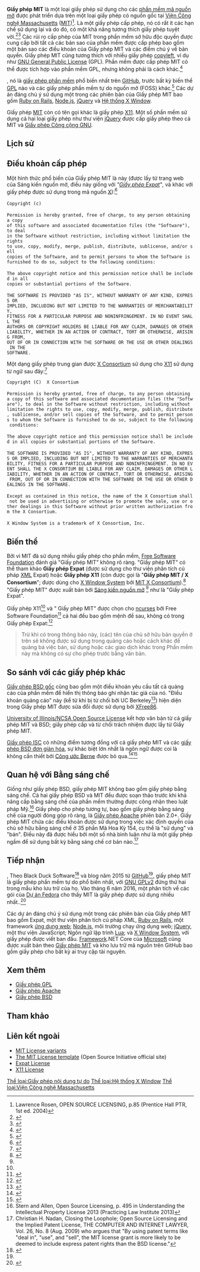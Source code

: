 {{Infobox software license
| name = MIT License
| image=[[Tập tin:MIT logo.svg|200px|MIT logo]]
| author = <!-- An author is always a person. Something more clever than "Massachusetts Institute of Technology", please! -->
| version =
| copyright = [[Viện Công nghệ Massachusetts]](MIT)
| OSI approved = Có<ref name="osi-licenses">{{chú thích web |url=https://opensource.org/licenses/alphabetical |title=Licenses by Name |date=n.d. |website=[[Open Source Initiative]] |access-date =ngày 20 tháng 7 năm 2017 |archive-url=https://web.archive.org/web/20170720141629/https://opensource.org/licenses/alphabetical |url-status=live |archive-date=ngày 20 tháng 7 năm 2017 |quote=...&nbsp;The following licenses have been approved by the OSI.&nbsp;...{{Bulleted list|...|MIT License (MIT)|...}}}}</ref>
| Debian approved = Có<ref name="dfsg-licenses">{{chú thích web |url=https://www.debian.org/legal/licenses/ |title=License information |date=1997–2017 |publication-date=ngày 12 tháng 7 năm 2017 |website=The [[Debian Project]] |publisher=[[Software in the Public Interest]] |access-date =ngày 20 tháng 7 năm 2017 |archive-url=https://web.archive.org/web/20170720142826/https://www.debian.org/legal/licenses/ |url-status=live |archive-date=ngày 20 tháng 7 năm 2017 |quote=...&nbsp;This page presents the opinion of some debian-legal contributors on how certain licenses follow the Debian Free Software Guidelines (DFSG).&nbsp;...&nbsp;Licenses currently found in Debian main include:{{Bulleted list|...|Expat/MIT-style licenses|...}}}}</ref>
| Free Software = Có<ref name="gnu-license-list-expat">{{chú thích web |url=https://www.gnu.org/licenses/license-list.en.html |title=Various Licenses and Comments about Them |date=2014–2017 |publication-date=ngày 4 tháng 4 năm 2017 |website=The [[GNU Project]] |publisher=[[Free Software Foundation]] |at=Expat License |access-date =ngày 20 tháng 7 năm 2017 |archive-url=https://web.archive.org/web/20170720140022/https://www.gnu.org/licenses/license-list.en.html |url-status=live |archive-date=ngày 20 tháng 7 năm 2017 |quote=...&nbsp;This is a lax, permissive non-copyleft free software license, compatible with the GNU GPL. It is sometimes ambiguously referred to as the MIT License.&nbsp;...}}</ref><ref name="gnu-license-list-x11">{{chú thích web |url=https://www.gnu.org/licenses/license-list.en.html |title=Various Licenses and Comments about Them |date=2014–2017 |publication-date=ngày 4 tháng 4 năm 2017 |website=The [[GNU Project]] |publisher=[[Free Software Foundation]] |at=X11 License |access-date =ngày 20 tháng 7 năm 2017 |archive-url=https://web.archive.org/web/20170720140022/https://www.gnu.org/licenses/license-list.en.html |url-status=live |archive-date=ngày 20 tháng 7 năm 2017 |quote=...&nbsp;This is a lax permissive non-copyleft free software license, compatible with the GNU GPL.&nbsp;...&nbsp;This license is sometimes called the MIT license, but that term is misleading, since MIT has used many licenses for software.&nbsp;...}}</ref>
| GPL compatible = Có<ref name="gnu-license-list-expat"/><ref name="gnu-license-list-x11"/>
| copyleft = Không<ref name="gnu-license-list-expat"/><ref name="gnu-license-list-x11"/>
| copyfree = Có<ref>Certified [http://copyfree.org/licenses Copyfree Licenses]</ref>
| linking = Có
}}
'''Giấy phép MIT''' là một loại giấy phép sử dụng cho các [[Phần mềm mã nguồn mở tự do|phần mềm mã nguồn mở]] được phát triển dựa trên một loại giấy phép có nguồn gốc tại [[Viện Công nghệ Massachusetts]] ([[Học viện Công nghệ Massachusetts|MIT]])<ref>Lawrence Rosen, OPEN SOURCE LICENSING, p.85 (Prentice Hall PTR, 1st ed. 2004)</ref>. Là một giấy phép cấp phép, nó có rất ít các hạn chế sử dụng lại và do đó, có một khả năng tương thích giấy phép tuyệt vời.<ref name="opensoucecomp">{{chú thích web|url=http://opensource.com/business/14/1/what-license-should-i-use-open-source-project|quote=Permissive licensing simplifies things One reason the business world, and more and more developers [...], favor permissive licenses is in the simplicity of reuse. The license usually only pertains to the source code that is licensed and makes no attempt to infer any conditions upon any other component, and because of this there is no need to define what constitutes a derived work. I have also never seen a license compatibility chart for permissive licenses; it seems that they are all compatible.|title=Should I use a permissive license? Copyleft? Or something in the middle?|date=ngày 28 tháng 1 năm 2014|access-date =ngày 30 tháng 5 năm 2015|first=Marcus D.|last=Hanwell|publisher=opensource.com}}</ref><ref name="comaptible">{{chú thích web|url=https://joinup.ec.europa.eu/software/page/licence_compatibility_and_interoperability|work=Open-Source Software - Develop, share, and reuse open source software for public administrations|title=Licence Compatibility and Interoperability|publisher=joinup.ec.europa.eu|quote=The licences for distributing free or open source software (FOSS) are divided in two families: permissive and copyleft. Permissive licences (BSD, MIT, X11, Apache, Zope) are generally compatible and interoperable with most other licences, tolerating to merge, combine or improve the covered code and to re-distribute it under many licences (including non-free or 'proprietary').|access-date =ngày 30 tháng 5 năm 2015|url-status=dead|archiveurl=https://web.archive.org/web/20150617130550/https://joinup.ec.europa.eu/software/page/licence_compatibility_and_interoperability|archive-date=ngày 17 tháng 6 năm 2015|df=}}</ref> Các rủi ro cấp phép của MIT trong phần mềm sở hữu độc quyền được cung cấp bởi tất cả các bản sao của phần mềm được cấp phép bao gồm một bản sao các điều khoản của Giấy phép MIT và các điểm chú ý về bản quyền. Giấy phép MIT cũng tương thích với nhiều giấy phép [[copyleft]], ví dụ như [[GNU General Public License]] (GPL). Phần mềm được cấp phép MIT có thể được tích hợp vào phần mềm GPL, nhưng không phải là cách khác.<ref>{{chú thích web|url=https://www.gnu.org/licenses/license-list.html#GPLCompatibleLicenses|title=Various Licenses and Comments about Them|access-date =ngày 17 tháng 7 năm 2013|publisher=Free Software Foundation}}</ref>

{{As of|2015}}, nó là [[giấy phép phần mềm]] phổ biến nhất trên [[GitHub]], trước bất kỳ biến thể [[Giấy phép Công cộng GNU|GPL]] nào và các giấy phép phần mềm tự do nguồn mở (FOSS) khác.<ref name="github20153">{{chú thích web|url=https://github.com/blog/1964-license-usage-on-github-com|quote=1 MIT 44.69%, 2 Other 15.68%|title=Open source license usage on GitHub.com|date=ngày 9 tháng 3 năm 2015|first=Ben|last=Balter|access-date =ngày 21 tháng 11 năm 2015|publisher=[[github.com]]}}</ref> Các dự án đáng chú ý sử dụng một trong các phiên bản của Giấy phép MIT bao gồm [[Ruby on Rails]], [[Node.js]], [[jQuery]] và [[Hệ thống X Window]].

Giấy phép [[Học viện Công nghệ Massachusetts|MIT]] còn có tên gọi khác là giấy phép [[X11]]. Một số phần mềm sử dụng cả hai loại giấy phép như thư viện [[jQuery]] được cấp giấy phép theo cả MIT và [[Giấy phép Công cộng GNU]].

== Lịch sử ==

== Điều khoản cấp phép ==
Một hình thức phổ biến của Giấy phép MIT là này (được lấy từ trang web của Sáng kiến nguồn mở, điều này giống với ''"[[Giấy phép Expat]]"'', và khác với giấy phép được sử dụng trong mã nguồn [[Hệ thống X Window|X]]):<ref name="OSI-MIT2">{{chú thích web|url=http://opensource.org/licenses/MIT|title=Open Source Initiative OSI – The MIT License:Licensing|publisher=Open Source Initiative|access-date =ngày 5 tháng 12 năm 2010}}</ref>
 Copyright (c) <year> <copyright holders>
 
 Permission is hereby granted, free of charge, to any person obtaining a copy
 of this software and associated documentation files (the "Software"), to deal
 in the Software without restriction, including without limitation the rights
 to use, copy, modify, merge, publish, distribute, sublicense, and/or sell
 copies of the Software, and to permit persons to whom the Software is
 furnished to do so, subject to the following conditions:
 
 The above copyright notice and this permission notice shall be included in all
 copies or substantial portions of the Software.
 
 THE SOFTWARE IS PROVIDED "AS IS", WITHOUT WARRANTY OF ANY KIND, EXPRESS OR
 IMPLIED, INCLUDING BUT NOT LIMITED TO THE WARRANTIES OF MERCHANTABILITY,
 FITNESS FOR A PARTICULAR PURPOSE AND NONINFRINGEMENT. IN NO EVENT SHALL THE
 AUTHORS OR COPYRIGHT HOLDERS BE LIABLE FOR ANY CLAIM, DAMAGES OR OTHER
 LIABILITY, WHETHER IN AN ACTION OF CONTRACT, TORT OR OTHERWISE, ARISING FROM,
 OUT OF OR IN CONNECTION WITH THE SOFTWARE OR THE USE OR OTHER DEALINGS IN THE
 SOFTWARE.
Một dạng giấy phép trung gian được [[X Consortium]] sử dụng cho [[Hệ thống X Window|X11]] sử dụng từ ngữ sau đây:<ref>{{citation|url=http://www.xfree86.org/4.0/LICENSE3.html#6|section=3.3. X Consortium|title=3. X/MIT Licenses|publisher=The XFree86 Project|date=March 2004}}</ref>
 Copyright (C) <date> X Consortium
 
 Permission is hereby granted, free of charge, to any person obtaining a copy of this software and associated documentation files (the "Software"), to deal in the Software without restriction, including without limitation the rights to use, copy, modify, merge, publish, distribute, sublicense, and/or sell copies of the Software, and to permit persons to whom the Software is furnished to do so, subject to the following conditions:
 
 The above copyright notice and this permission notice shall be included in all copies or substantial portions of the Software.
 
 THE SOFTWARE IS PROVIDED "AS IS", WITHOUT WARRANTY OF ANY KIND, EXPRESS OR IMPLIED, INCLUDING BUT NOT LIMITED TO THE WARRANTIES OF MERCHANTABILITY, FITNESS FOR A PARTICULAR PURPOSE AND NONINFRINGEMENT. IN NO EVENT SHALL THE X CONSORTIUM BE LIABLE FOR ANY CLAIM, DAMAGES OR OTHER LIABILITY, WHETHER IN AN ACTION OF CONTRACT, TORT OR OTHERWISE, ARISING FROM, OUT OF OR IN CONNECTION WITH THE SOFTWARE OR THE USE OR OTHER DEALINGS IN THE SOFTWARE.
 
 Except as contained in this notice, the name of the X Consortium shall not be used in advertising or otherwise to promote the sale, use or other dealings in this Software without prior written authorization from the X Consortium.
 
 X Window System is a trademark of X Consortium, Inc.

== Biến thể ==
Bởi vì MIT đã sử dụng nhiều giấy phép cho phần mềm, [[Quỹ Phần mềm Tự do|Free Software Foundation]] đánh giá "Giấy phép MIT" không rõ ràng. "Giấy phép MIT" có thể tham khảo '''Giấy phép Expat''' (được sử dụng cho thư viện phân tích cú pháp [[XML]] Expat) hoặc '''Giấy phép X11''' (còn được gọi là "'''Giấy phép MIT / X Consortium'''"; được dùng cho [[X Window|X Window System]] bởi [[MIT X Consortium]]).<ref name="GUN-X11License">{{chú thích web|url=https://www.gnu.org/licenses/license-list.html#X11License|title=Various Licenses and Comments about Them#X11 License|access-date =ngày 5 tháng 12 năm 2010|publisher=Free Software Foundation}}</ref> "Giấy phép MIT" được xuất bản bởi [[Open system interconnection|Sáng kiến nguồn mở]] <ref name="OSI-MIT2"/> như là "Giấy phép Expat".

Giấy phép X11<ref name="GUN-X11License" /> và " Giấy phép MIT" được chọn cho [[ncurses]] bởi Free Software Foundation<ref>{{chú thích web|url=http://invisible-island.net/ncurses/ncurses.faq.html#is_it_gpl|title=NCURSES&nbsp;— Frequently Asked Questions (FAQ)|last=Dickey|first=Thomas E.}}</ref> cả hai đều bao gồm mệnh đề sau, không có trong Giấy phép Expat:<ref name="GUN-Expat">{{chú thích web|url=https://www.gnu.org/licenses/license-list.html#Expat|title=Various Licenses and Comments about Them#Expat License|access-date =ngày 5 tháng 12 năm 2010|publisher=Free Software Foundation}}</ref><blockquote>Trừ khi có trong thông báo này, (các) tên của chủ sở hữu bản quyền ở trên sẽ không được sử dụng trong quảng cáo hoặc cách khác để quảng bá việc bán, sử dụng hoặc các giao dịch khác trong Phần mềm này mà không có sự cho phép trước bằng văn bản.</blockquote>

== So sánh với các giấy phép khác ==
[[Giấy phép BSD#Giấy phép BSD 4-điều khoản ("Giấy phép BSD" gốc)|Giấy phép BSD gốc]] cũng bao gồm một điều khoản yêu cầu tất cả quảng cáo của phần mềm để hiển thị thông báo ghi nhận tác giả của nó. "Điều khoản quảng cáo" này (kể từ khi bị từ chối bởi UC Berkeley<ref name="update">{{chú thích web|url=ftp://ftp.cs.berkeley.edu/pub/4bsd/README.Impt.License.Change|title=To All Licensees, Distributors of Any Version of BSD|publisher=University of California, Berkeley|date=ngày 22 tháng 7 năm 1999|access-date =ngày 15 tháng 11 năm 2006}}</ref>) hiện diện trong Giấy phép MIT được sửa đổi được sử dụng bởi [[XFree86]].

[[University of Illinois/NCSA Open Source License]] kết hợp văn bản từ cả giấy phép MIT và BSD; giấy phép cấp và từ chối trách nhiệm được lấy từ Giấy phép MIT.

[[Giấy phép ISC]] có những điểm tương đồng với cả giấy phép MIT và các [[Giấy phép BSD#Giấy phép 2 điều khoản ("Giấy phép BSD đơn giản hóa" hoặc "Giấy phép FreeBSD")|giấy phép BSD đơn giản hóa]], sự khác biệt lớn nhất là ngôn ngữ được coi là không cần thiết bởi [[Công ước Bern]]e được bỏ qua.<ref>{{chú thích web|url=http://www.openbsd.org/policy.html|title=Copyright Policy|work=[[OpenBSD]]|access-date =ngày 6 tháng 6 năm 2016|quote=The ISC copyright is functionally equivalent to a two-term BSD copyright with language removed that is made unnecessary by the Berne convention.}}</ref><ref name="theo2008">{{cite mailing list|url=https://marc.info/?l=openbsd-misc&m=120618313520730&w=2|title=Re: BSD Documentation License?|mailing-list=openbsd-misc|last=de Raadt|first=Theo|authorlink=Theo de Raadt|date=ngày 21 tháng 3 năm 2008}}</ref>

== Quan hệ với Bằng sáng chế ==
Giống như giấy phép BSD, giấy phép MIT không bao gồm giấy phép bằng sáng chế. Cả hai giấy phép BSD và MIT đều được soạn thảo trước khi khả năng cấp bằng sáng chế của phần mềm thường được công nhận theo luật pháp Mỹ.<ref>Stern and Allen, Open Source Licensing, p. 495 in Understanding the Intellectual Property License 2013 (Practicing Law Institute 2013)</ref> Giấy phép cho phép tương tự, bao gồm giấy phép bằng sáng chế của người đóng góp rõ ràng, là [[Giấy phép Apache]] phiên bản 2.0+. Giấy phép MIT chứa các điều khoản được sử dụng trong việc xác định quyền của chủ sở hữu bằng sáng chế ở 35 phần Mã Hoa Kỳ 154, cụ thể là "sử dụng" và "bán". Điều này đã được hiểu bởi một số nhà bình luận như là một giấy phép ngầm để sử dụng bất kỳ bằng sáng chế cơ bản nào.<ref>Christian H. Nadan, Closing the Loophole; Open Source Licensing and the Implied Patent License, THE COMPUTER AND INTERNET LAWYER, Vol. 26, No. 8 (Aug. 2009) who argues that "By using patent terms like "deal in", "use", and "sell", the MIT license grant is more likely to be deemed to include express patent rights than the BSD license."</ref>

== Tiếp nhận ==
{{As of|2015}}, Theo Black Duck Software<ref name="blackduck2015">{{chú thích web|url=http://www.blackducksoftware.com/resources/data/top-20-licenses|quote=1. MIT license 24%, 2. GNU General Public License (GPL) 2.0 23%|title=Top 20 licenses|publisher=Black Duck Software|access-date =ngày 19 tháng 11 năm 2015|date=ngày 19 tháng 11 năm 2015|archive-date = ngày 19 tháng 7 năm 2016 |archive-url=https://web.archive.org/web/20160719043600/https://www.blackducksoftware.com/top-open-source-licenses}}</ref>{{Better source|reason=Source is very informal and in contradiction with Das 2016; no methodology or explanation is given as to how `or later` licenses are being considered.|date=November 2016}} và blog năm 2015 từ [[GitHub]]<ref name="github20153"/>, giấy phép MIT là giấy phép phần mềm tự do phổ biến nhất, với [[GNU GPLv2]] đứng thứ hai trong mẫu kho lưu trữ của họ. Vào tháng 6 năm 2016, một phân tích về các gói của [[Dự án Fedora]] cho thấy MIT là giấy phép được sử dụng nhiều nhất..<ref name="Das2016">{{chú thích web|url=https://anweshadas.in/software-licenses-in-fedora-ecosystem/|title=Software Licenses in Fedora Ecosystem|author=Anwesha Das|date=ngày 22 tháng 6 năm 2016|publisher=anweshadas.in|access-date =ngày 27 tháng 6 năm 2016|quote=In the above bar-chart I have counted GPL and its different versions as one family, and I did the same with LGPL too. From this diagram it is very much clear that the MIT License is the most used license, with a total number of use case of 2706.Therefore comes GPL(i.e GNU General Public License) and its different versions, BSD, LGPL(i.e GNU Lesser General Public License) and its different versions, ASL (i.e Apache Software License) family, MPL (i.e Mozilla Public License). Apart from these licenses there are projects who has submitted themselves in to Public Domain and that number is 137.}}{{retracted|https://anweshadas.in/software-licenses-in-fedora-ecosystem/|intentional=no}}</ref>{{Failed verification|date=November 2016|reason=Source was edited to reflect a mistake. GPLv2+ alone is the most prevalent single license in Fedora, see reference again.}}

Các dự án đáng chú ý sử dụng một trong các phiên bản của Giấy phép MIT bao gồm Expat, một thư viện phân tích cú pháp XML, [[Ruby on Rails]], một framework [[ứng dụng web]]; [[Node.js]], môi trường chạy ứng dụng web; [[jQuery]], một thư viện JavaScript; Ngôn ngữ lập trình [[Lua (programming language)|Lua]]; và [[X Window|X Window System]], với giấy phép được viết ban đầu. [[Framework]].NET Core của [[Microsoft]] cũng được xuất bản theo [https://github.com/dotnet/core/blob/master/LICENSE.TXT Giấy phép MIT] và kho lưu trữ mã nguồn trên GitHub bao gồm giấy phép cho bất kỳ ai truy cập tài nguyên.

== Xem thêm ==

* [[Giấy phép Công cộng GNU|Giấy phép GPL]]
* [[Giấy phép Apache]]
* [[Giấy phép BSD]]

==Tham khảo==
{{tham khảo}}
== Liên kết ngoài ==
* [https://fedoraproject.org/wiki/Licensing:MIT?rd=Licensing/MIT MIT License variants]
* [http://www.opensource.org/licenses/MIT The MIT License template] (Open Source Initiative official site)
* [http://www.jclark.com/xml/copying.txt Expat License]
* [http://www.xfree86.org/3.3.6/COPYRIGHT2.html#3 X11 License]
{{rất sơ khai}}

[[Thể loại:Giấy phép nội dung tự do]]
[[Thể loại:Hệ thống X Window]]
[[Thể loại:Viện Công nghệ Massachusetts]]